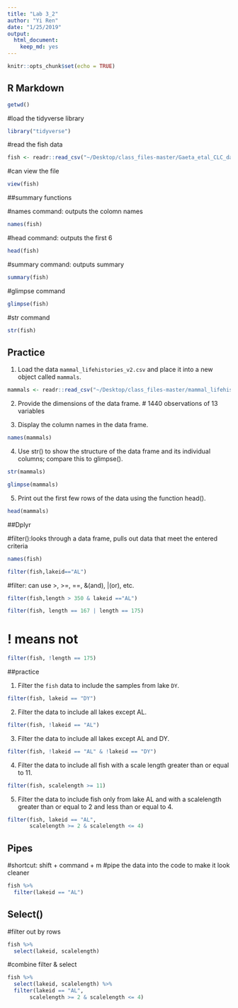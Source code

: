 ```yaml
---
title: "Lab 3_2"
author: "Yi Ren"
date: "1/25/2019"
output: 
  html_document: 
    keep_md: yes
---
```


```r
knitr::opts_chunk$set(echo = TRUE)
```

## R Markdown

```r
getwd()
```

#load the tidyverse library
```r
library("tidyverse")
```

#read the fish data
```r
fish <- readr::read_csv("~/Desktop/class_files-master/Gaeta_etal_CLC_data.csv")
```

#can view the file
```r
view(fish)
```

##summary functions

#names command: outputs the colomn names
```r
names(fish)
```
#head command: outputs the first 6
```r
head(fish)
```
#summary command: outputs summary
```r
summary(fish)
```
#glimpse command
```r
glimpse(fish)
```
#str command
```r
str(fish)
```


## Practice
1. Load the data `mammal_lifehistories_v2.csv` and place it into a new object called `mammals`.
```r
mammals <- readr::read_csv("~/Desktop/class_files-master/mammal_lifehistories_v2.csv")
```
2. Provide the dimensions of the data frame.
# 1440 observations of 13 variables

3. Display the column names in the data frame. 
```r
names(mammals)
```

4. Use str() to show the structure of the data frame and its individual columns; compare this to glimpse(). 
```r
str(mammals)
```

```r
glimpse(mammals)
```


5. Print out the first few rows of the data using the function head().  
```r
head(mammals)
```


##Dplyr

#filter():looks through a data frame, pulls out data that meet the entered criteria
```r
names(fish)
```

```r
filter(fish,lakeid=="AL")
```
#filter: can use >, >=, ==, &(and), |(or), etc.
```r
filter(fish,length > 350 & lakeid =="AL")
```

```r
filter(fish, length == 167 | length == 175)
```
# ! means not
```r
filter(fish, !length == 175)
```


##practice

1. Filter the `fish` data to include the samples from lake `DY`.
```r
filter(fish, lakeid == "DY")
```

2. Filter the data to include all lakes except AL.
```r
filter(fish, !lakeid == "AL")
```

3. Filter the data to include all lakes except AL and DY.
```r
filter(fish, !lakeid == "AL" & !lakeid == "DY")
```

4. Filter the data to include all fish with a scale length greater than or equal to 11.
```r
filter(fish, scalelength >= 11)
```

5. Filter the data to include fish only from lake AL and with a scalelength greater than or equal to 2 and less than or equal to 4.
```r
filter(fish, lakeid == "AL",
       scalelength >= 2 & scalelength <= 4)
```


## Pipes
#shortcut: shift + command + m
#pipe the data into the code to make it look cleaner
```r
fish %>%
  filter(lakeid == "AL")
```

## Select()
#filter out by rows
```r
fish %>% 
  select(lakeid, scalelength)
```

#combine filter & select
```r
fish %>% 
  select(lakeid, scalelength) %>% 
  filter(lakeid == "AL",
       scalelength >= 2 & scalelength <= 4)
```

